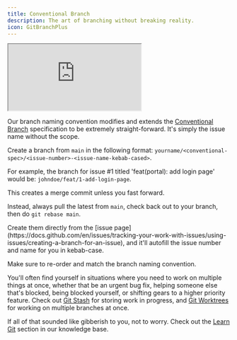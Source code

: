 ```yaml
---
title: Conventional Branch
description: The art of branching without breaking reality.
icon: GitBranchPlus
---
```



<iframe
title="Conventional Branch Website"
className="mt-4 w-full h-[400px] rounded-lg"
src="https://conventional-branch.github.io/"
allowFullScreen>
</iframe>

Our branch naming convention modifies and extends the [Conventional Branch](https://conventional-branch.github.io/) specification to be extremely straight-forward. It's simply the issue name without the scope.

Create a branch from `main` in the following format:
`yourname/<conventional-spec>/<issue-number>-<issue-name-kebab-cased>`.

For example, the branch for issue #1 titled 'feat(portal): add login page' would be: `johndoe/feat/1-add-login-page`.

<Callout type="error" title="Do not `git merge`">
This creates a merge commit unless you fast forward.

Instead, always pull the latest from `main`, check back out to your branch, then do `git rebase main`.
</Callout>

<Accordions>
  <Accordion title="What if the issue name is too long type out?">
Create them directly from the [issue page](https://docs.github.com/en/issues/tracking-your-work-with-issues/using-issues/creating-a-branch-for-an-issue), and it'll autofill the issue number and name for you in kebab-case.

Make sure to re-order and match the branch naming convention.
  </Accordion>
</Accordions>

You'll often find yourself in situations where you need to work on multiple things at once, whether that be an urgent bug fix, helping someone else that's blocked, being blocked yourself, or shifting gears to a higher priority feature. Check out [Git Stash](https://git-scm.com/docs/git-stash) for storing work in progress, and [Git Worktrees](https://git-scm.com/docs/git-worktree) for working on multiple branches at once.

If all of that sounded like gibberish to you, not to worry. Check out the [Learn Git](knowledge-base#-learn-git) section in our knowledge base.